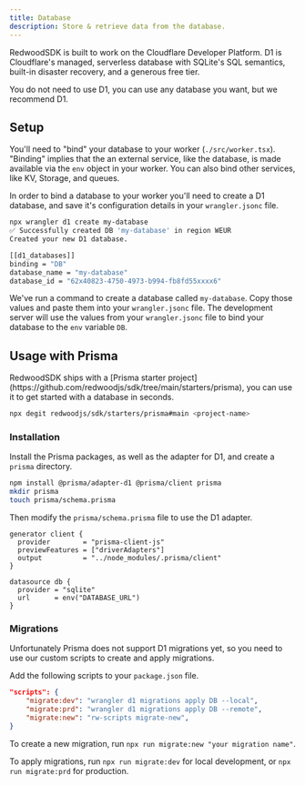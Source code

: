```yaml
---
title: Database
description: Store & retrieve data from the database.
---
```



RedwoodSDK is built to work on the Cloudflare Developer Platform. D1 is Cloudflare's managed, serverless database with SQLite's SQL semantics, built-in disaster recovery, and a generous free tier.

<Aside type="note" title="Pick your poison">
  You do not need to use D1, you can use any database you want, but we recommend
  D1.
</Aside>

## Setup

You'll need to "bind" your database to your worker (`./src/worker.tsx`). "Binding" implies that the an external service, like the database, is made available via the `env` object in your worker. You can also bind other services, like KV, Storage, and queues.

In order to bind a database to your worker you'll need to create a D1 database, and save it's configuration details in your `wrangler.jsonc` file.

```bash
npx wrangler d1 create my-database
✅ Successfully created DB 'my-database' in region WEUR
Created your new D1 database.

[[d1_databases]]
binding = "DB"
database_name = "my-database"
database_id = "62x40823-4750-4973-b994-fb8fd55xxxx6"
```

We've run a command to create a database called `my-database`. Copy those values and paste them into your `wrangler.jsonc` file. The development server will use the values from your `wrangler.jsonc` file to bind your database to the `env` variable `DB`.

## Usage with Prisma

<Aside type="note" title="Prisma Starter">
RedwoodSDK ships with a [Prisma starter project](https://github.com/redwoodjs/sdk/tree/main/starters/prisma), you can use it to get started with a database in seconds.

```bash frame="none"
npx degit redwoodjs/sdk/starters/prisma#main <project-name>
```

</Aside>

### Installation

Install the Prisma packages, as well as the adapter for D1, and create a `prisma` directory.

```bash
npm install @prisma/adapter-d1 @prisma/client prisma
mkdir prisma
touch prisma/schema.prisma
```

Then modify the `prisma/schema.prisma` file to use the D1 adapter.

```prisma title="prisma/schema.prisma"
generator client {
  provider        = "prisma-client-js"
  previewFeatures = ["driverAdapters"]
  output          = "../node_modules/.prisma/client"
}

datasource db {
  provider = "sqlite"
  url      = env("DATABASE_URL")
}
```

### Migrations

Unfortunately Prisma does not support D1 migrations yet, so you need to use our custom scripts to create and apply migrations.

Add the following scripts to your `package.json` file.

```json title="package.json"
"scripts": {
    "migrate:dev": "wrangler d1 migrations apply DB --local",
    "migrate:prd": "wrangler d1 migrations apply DB --remote",
    "migrate:new": "rw-scripts migrate-new",
}
```

To create a new migration, run `npx run migrate:new "your migration name"`.

To apply migrations, run `npx run migrate:dev` for local development, or `npx run migrate:prd` for production.
